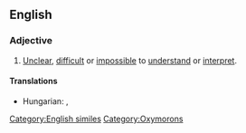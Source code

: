 ==English==

===Adjective===
{{en-adj|pos=[[clear]] [[as]] [[mud]]|-}}

# {{simile}} [[unclear|Unclear]], [[difficult]] or [[impossible]] to [[understand]] or [[interpret]].

====Translations====
{{trans-top|unclear}}
* Hungarian: {{t-|hu|világos, mint a vakablak}},  {{t|hu|se füle, se farka}}
{{trans-mid}}
{{trans-bottom}}

[[Category:English similes]]
[[Category:Oxymorons]]